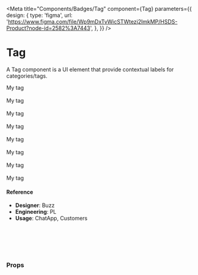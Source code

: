 
<Meta
  title="Components/Badges/Tag"
  component={Tag}
  parameters={{
    design: {
      type: 'figma',
      url:
        'https://www.figma.com/file/Wp9mDxTvWicSTWtezj2ImkMP/HSDS-Product?node-id=2582%3A7443',
    },
  }}
/>

# Tag

A Tag component is a UI element that provide contextual labels for categories/tags.

<Canvas>
  <Story name="default">
    <div>
      <Tag
        color="red"
        filled={boolean('filled', false)}
        pulsing={boolean('pulsing', false)}
        size={select('Size', { md: 'md', sm: 'sm' }, 'sm')}
      >
        My tag
      </Tag>
      <br />
      <br />
      <Tag
        color="grey"
        filled={boolean('filled', false)}
        pulsing={boolean('pulsing', false)}
        size={select('Size', { md: 'md', sm: 'sm' }, 'sm')}
      >
        My tag
      </Tag>
      <br />
      <br />
      <Tag
        color="green"
        filled={boolean('filled', false)}
        pulsing={boolean('pulsing', false)}
        size={select('Size', { md: 'md', sm: 'sm' }, 'sm')}
      >
        My tag
      </Tag>
      <br />
      <br />
      <Tag
        color="blue"
        filled={boolean('filled', false)}
        pulsing={boolean('pulsing', false)}
        size={select('Size', { md: 'md', sm: 'sm' }, 'sm')}
      >
        My tag
      </Tag>
      <br />
      <br />
      <Tag
        color="orange"
        filled={boolean('filled', false)}
        pulsing={boolean('pulsing', false)}
        size={select('Size', { md: 'md', sm: 'sm' }, 'sm')}
      >
        My tag
      </Tag>
      <br />
      <br />
      <Tag
        color="purple"
        filled={boolean('filled', false)}
        pulsing={boolean('pulsing', false)}
        size={select('Size', { md: 'md', sm: 'sm' }, 'sm')}
      >
        My tag
      </Tag>
      <br />
      <br />
      <Tag
        color="yellow"
        filled={boolean('filled', false)}
        pulsing={boolean('pulsing', false)}
        size={select('Size', { md: 'md', sm: 'sm' }, 'sm')}
      >
        My tag
      </Tag>
      <br />
      <br />
      <Tag
        color="lightBlue"
        filled={boolean('filled', false)}
        pulsing={boolean('pulsing', false)}
        size={select('Size', { md: 'md', sm: 'sm' }, 'sm')}
      >
        My tag
      </Tag>
    </div>
  </Story>
</Canvas>

#### Reference

- **Designer**: Buzz
- **Engineering**: PL
- **Usage**: ChatApp, Customers

<br />
<br />
<br />
<br />

### Props

<ArgsTable of={Tag} />
